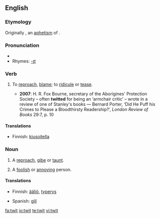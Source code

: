 ==English==

===Etymology===
Originally {{en-term|twite}}, an [[aphetism]] of {{ME.}} {{term|atwite}}.

===Pronunciation===
* {{IPA|/twɪt/}}
* Rhymes: [[Rhymes:English:-ɪt|-ɪt]]

===Verb===
{{en-verb|twit|t|ing}}

# {{transitive}} To [[reproach]], [[blame]]; to [[ridicule]] or [[tease]].
#* '''2007''': H. R. Fox Bourne, secretary of the Aborigines' Protection Society – often '''twitted''' for being an ‘armchair critic’ – wrote in a review of one of Stanley's books — Bernard Porter, ‘Did He Puff his Crimes to Please a Bloodthirsty Readership?’, ''London Review of Books'' 29:7, p. 10

====Translations====
{{trans-top|To reproach, blame; to ridicule or tease}}
*Finnish: [[kiusoitella]]
{{trans-mid}}
{{trans-bottom}}

===Noun===
{{en-noun}}

# A [[reproach]], [[gibe]] or [[taunt]].
# {{UK}} A [[foolish]] or [[annoying]] person.

====Translations====
{{trans-top|a reproach, gibe or taunt}}
{{trans-mid}}
{{trans-bottom}}

{{trans-top|a foolish or annoying person}}
*Finnish: [[ääliö]], [[typerys]]
{{trans-mid}}
* Spanish: [[gilí]] {{m|f}}
{{trans-bottom}}

[[fa:twit]]
[[io:twit]]
[[te:twit]]
[[vi:twit]]
